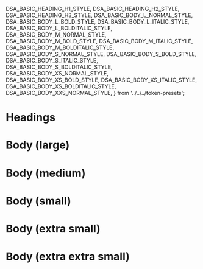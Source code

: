  DSA_BASIC_HEADING_H1_STYLE,
  DSA_BASIC_HEADING_H2_STYLE,
  DSA_BASIC_HEADING_H3_STYLE,
  DSA_BASIC_BODY_L_NORMAL_STYLE,
  DSA_BASIC_BODY_L_BOLD_STYLE,
  DSA_BASIC_BODY_L_ITALIC_STYLE,
  DSA_BASIC_BODY_L_BOLDITALIC_STYLE,
  DSA_BASIC_BODY_M_NORMAL_STYLE,
  DSA_BASIC_BODY_M_BOLD_STYLE,
  DSA_BASIC_BODY_M_ITALIC_STYLE,
  DSA_BASIC_BODY_M_BOLDITALIC_STYLE,
  DSA_BASIC_BODY_S_NORMAL_STYLE,
  DSA_BASIC_BODY_S_BOLD_STYLE,
  DSA_BASIC_BODY_S_ITALIC_STYLE,
  DSA_BASIC_BODY_S_BOLDITALIC_STYLE,
  DSA_BASIC_BODY_XS_NORMAL_STYLE,
  DSA_BASIC_BODY_XS_BOLD_STYLE,
  DSA_BASIC_BODY_XS_ITALIC_STYLE,
  DSA_BASIC_BODY_XS_BOLDITALIC_STYLE,
  DSA_BASIC_BODY_XXS_NORMAL_STYLE,
} from '../../../token-presets';

<Meta title="Design Tokens/Tipografia/Presets/Basic" />

# Headings

<PresetsDocBlock name="H1" preset={DSA_BASIC_HEADING_H1_STYLE} />

<PresetsDocBlock name="H2" preset={DSA_BASIC_HEADING_H2_STYLE} />

<PresetsDocBlock name="H3" preset={DSA_BASIC_HEADING_H3_STYLE} />

# Body (large)

<PresetsDocBlock name="Normal" preset={DSA_BASIC_BODY_L_NORMAL_STYLE} />

<PresetsDocBlock name="Bold" preset={DSA_BASIC_BODY_L_BOLD_STYLE} />

<PresetsDocBlock name="Italic" preset={DSA_BASIC_BODY_L_ITALIC_STYLE} />

<PresetsDocBlock
  name="Bold & Italic"
  preset={DSA_BASIC_BODY_L_BOLDITALIC_STYLE}
/>

# Body (medium)

<PresetsDocBlock name="Normal" preset={DSA_BASIC_BODY_M_NORMAL_STYLE} />

<PresetsDocBlock name="Bold" preset={DSA_BASIC_BODY_M_BOLD_STYLE} />

<PresetsDocBlock name="Italic" preset={DSA_BASIC_BODY_M_ITALIC_STYLE} />

<PresetsDocBlock
  name="Bold & Italic"
  preset={DSA_BASIC_BODY_M_BOLDITALIC_STYLE}
/>

# Body (small)

<PresetsDocBlock name="Normal" preset={DSA_BASIC_BODY_S_NORMAL_STYLE} />

<PresetsDocBlock name="Bold" preset={DSA_BASIC_BODY_S_BOLD_STYLE} />

<PresetsDocBlock name="Italic" preset={DSA_BASIC_BODY_S_ITALIC_STYLE} />

<PresetsDocBlock
  name="Bold & Italic"
  preset={DSA_BASIC_BODY_S_BOLDITALIC_STYLE}
/>

# Body (extra small)

<PresetsDocBlock name="Normal" preset={DSA_BASIC_BODY_XS_NORMAL_STYLE} />

<PresetsDocBlock name="Bold" preset={DSA_BASIC_BODY_XS_BOLD_STYLE} />

<PresetsDocBlock name="Italic" preset={DSA_BASIC_BODY_XS_ITALIC_STYLE} />

<PresetsDocBlock
  name="Bold & Italic"
  preset={DSA_BASIC_BODY_XS_BOLDITALIC_STYLE}
/>

# Body (extra extra small)

<PresetsDocBlock name="Normal" preset={DSA_BASIC_BODY_XXS_NORMAL_STYLE} />
